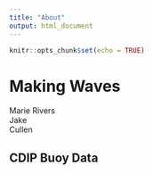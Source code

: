 ```yaml
---
title: "About"
output: html_document
---
```


```r
knitr::opts_chunk$set(echo = TRUE)
```

# Making Waves

Marie Rivers  
Jake  
Cullen  

## CDIP Buoy Data